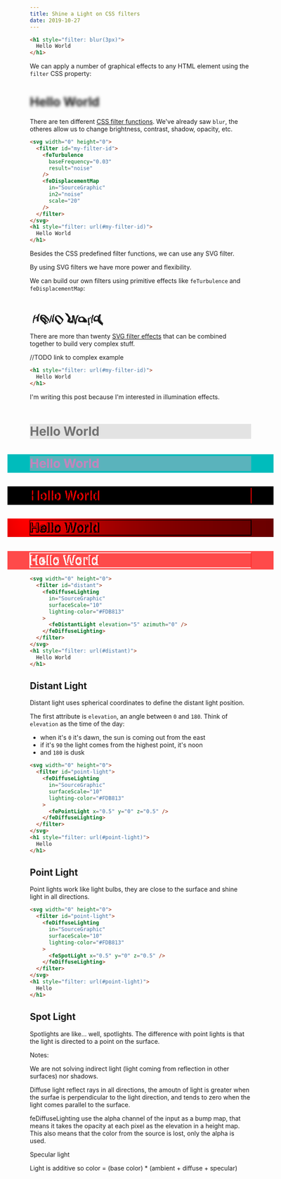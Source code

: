 ```yaml
---
title: Shine a Light on CSS filters
date: 2019-10-27
---
```



<CodeWave>

```html
<h1 style="filter: blur(3px)">
  Hello World
</h1>
```

We can apply a number of graphical effects to any HTML element using the `filter` CSS property:

<h1 style="filter: blur(3px)">Hello World</h1>

There are ten different [CSS filter functions](https://developer.mozilla.org/en-US/docs/Web/CSS/filter-function). We've already saw `blur`, the otheres allow us to change brightness, contrast, shadow, opacity, etc.

```html 1:13,14[12:37]
<svg width="0" height="0">
  <filter id="my-filter-id">
    <feTurbulence
      baseFrequency="0.03"
      result="noise"
    />
    <feDisplacementMap
      in="SourceGraphic"
      in2="noise"
      scale="20"
    />
  </filter>
</svg>
<h1 style="filter: url(#my-filter-id)">
  Hello World
</h1>
```

Besides the CSS predefined filter functions, we can use any SVG filter.

By using SVG filters we have more power and flexibility.

We can build our own filters using primitive effects like `feTurbulence` and `feDisplacementMap`:

<svg style="display: none">
  <filter id="my-filter-id">
    <feTurbulence baseFrequency="0.03" result="noise" />
    <feDisplacementMap in="SourceGraphic" in2="noise" scale="20" />
  </filter>
</svg>
<h1 style="filter: url(#my-filter-id)">
  Hello World
</h1>

There are more than twenty [SVG filter effects](https://developer.mozilla.org/en-US/docs/Web/SVG/Element#Filter_primitive_elements) that can be combined together to build very complex stuff.

//TODO link to complex example

```html
<h1 style="filter: url(#my-filter-id)">
  Hello World
</h1>
```

I'm writing this post because I'm interested in illumination effects.

<svg width="0" height="0">
<filter id="alpha">
  <feColorMatrix in="SourceGraphic"
    type="matrix"
    values="0 0 0 1 0
            0 0 0 -0.5 0.5
            0 0 0 0 0.5
            0 0 0 0 1" />
</filter>
<filter id="light1">
	<feDiffuseLighting surfaceScale="60" in="SourceGraphic" lighting-color="#f00">
    		<fePointLight z="80"/>
  	</feDiffuseLighting>
</filter>
<filter id="light2"><feGaussianBlur stdDeviation="0"  in="SourceGraphic" result="blur"/>
	<feDiffuseLighting surfaceScale="60" in="blur" lighting-color="#f00">
    		<feDistantLight elevation="0" azimuth="0"/>
  	</feDiffuseLighting>
</filter>
<filter id="light3">
	<feSpecularLighting surfaceScale="60" in="SourceGraphic" lighting-color="#f00">
    		<feDistantLight elevation="0" azimuth="0"/>
  	</feSpecularLighting>
</filter>
</svg>
<h1 style="color: rgba(1,1,1,0.5);background: rgba(1,1,1,0.1)">
  Hello World
</h1>
<h1 style="filter: url(#alpha);color: rgba(1,1,1,0.5);background: rgba(1,1,1,0.1)">
  Hello World
</h1>
<h1 style="filter: url(#light2);color: rgba(1,1,1,0.5);background: rgba(1,1,1,0.1)">
  Hello World
</h1>
<h1 style="filter: url(#light1);color: rgba(1,1,1,0.5);background: rgba(1,1,1,0.1)">
  Hello World
</h1>
<h1 style="filter: url(#light3);color: rgba(1,1,1,0.5);background: rgba(1,1,1,0.1)">
  Hello World
</h1>

```html
<svg width="0" height="0">
  <filter id="distant">
    <feDiffuseLighting
      in="SourceGraphic"
      surfaceScale="10"
      lighting-color="#FDB813"
    >
      <feDistantLight elevation="5" azimuth="0" />
    </feDiffuseLighting>
  </filter>
</svg>
<h1 style="filter: url(#distant)">
  Hello World
</h1>
```


## Distant Light

Distant light uses spherical coordinates to define the distant light position.

The first attribute is `elevation`, an angle between `0` and `180`. Think of `elevation` as the time of the day:

- when it's `0` it's dawn, the sun is coming out from the east
- if it's `90` the light comes from the highest point, it's noon
- and `180` is dusk

<DistantWidget />

```html
<svg width="0" height="0">
  <filter id="point-light">
    <feDiffuseLighting
      in="SourceGraphic"
      surfaceScale="10"
      lighting-color="#FDB813"
    >
      <fePointLight x="0.5" y="0" z="0.5" />
    </feDiffuseLighting>
  </filter>
</svg>
<h1 style="filter: url(#point-light)">
  Hello
</h1>
```

## Point Light

Point lights work like light bulbs, they are close to the surface and shine light in all directions.


<PointLightWidget />

```html
<svg width="0" height="0">
  <filter id="point-light">
    <feDiffuseLighting
      in="SourceGraphic"
      surfaceScale="10"
      lighting-color="#FDB813"
    >
      <feSpotLight x="0.5" y="0" z="0.5" />
    </feDiffuseLighting>
  </filter>
</svg>
<h1 style="filter: url(#point-light)">
  Hello
</h1>
```

## Spot Light

Spotlights are like... well, spotlights. The difference with point lights is that the light is directed to a point on the surface.


<SpotLightWidget />

</CodeWave>

Notes:

We are not solving indirect light (light coming from reflection in other surfaces) nor shadows.

Diffuse light reflect rays in all directions, the amoutn of light is greater when the surfae is perpendicular to the light direction, and tends to zero when the light comes parallel to the surface.

feDiffuseLighting use the alpha channel of the input as a bump map, that means it takes the opacity at each pixel as the elevation in a height map. This also means that the color from the source is lost, only the alpha is used.

Specular light

Light is additive so
color = (base color) \* (ambient + diffuse + specular)
